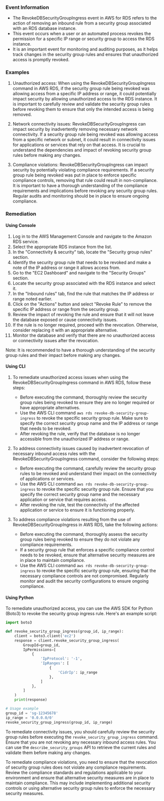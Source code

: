 
### Event Information

- The RevokeDBSecurityGroupIngress event in AWS for RDS refers to the action of removing an inbound rule from a security group associated with an RDS database instance.
- This event occurs when a user or an automated process revokes the permission for a specific IP range or security group to access the RDS instance.
- It is an important event for monitoring and auditing purposes, as it helps track changes in the security group rules and ensures that unauthorized access is promptly revoked.


### Examples

1. Unauthorized access: When using the RevokeDBSecurityGroupIngress command in AWS RDS, if the security group rule being revoked was allowing access from a specific IP address or range, it could potentially impact security by allowing unauthorized access to the RDS instance. It is important to carefully review and validate the security group rules before revoking them to ensure that only the intended access is being removed.

2. Network connectivity issues: RevokeDBSecurityGroupIngress can impact security by inadvertently removing necessary network connectivity. If a security group rule being revoked was allowing access from a specific network or subnet, it could result in connectivity issues for applications or services that rely on that access. It is crucial to understand the dependencies and impact of revoking security group rules before making any changes.

3. Compliance violations: RevokeDBSecurityGroupIngress can impact security by potentially violating compliance requirements. If a security group rule being revoked was put in place to enforce specific compliance controls, removing that rule could result in non-compliance. It is important to have a thorough understanding of the compliance requirements and implications before revoking any security group rules. Regular audits and monitoring should be in place to ensure ongoing compliance.

### Remediation

#### Using Console

1. Log in to the AWS Management Console and navigate to the Amazon RDS service.
2. Select the appropriate RDS instance from the list.
3. In the "Connectivity & security" tab, locate the "Security group rules" section.
4. Identify the security group rule that needs to be revoked and make a note of the IP address or range it allows access from.
5. Go to the "EC2 Dashboard" and navigate to the "Security Groups" section.
6. Locate the security group associated with the RDS instance and select it.
7. In the "Inbound rules" tab, find the rule that matches the IP address or range noted earlier.
8. Click on the "Actions" button and select "Revoke Rule" to remove the specific IP address or range from the security group.
9. Review the impact of revoking the rule and ensure that it will not leave the database exposed or cause connectivity issues.
10. If the rule is no longer required, proceed with the revocation. Otherwise, consider replacing it with an appropriate alternative.
11. Monitor the database and verify that there are no unauthorized access or connectivity issues after the revocation.

Note: It is recommended to have a thorough understanding of the security group rules and their impact before making any changes.

#### Using CLI

1. To remediate unauthorized access issues when using the RevokeDBSecurityGroupIngress command in AWS RDS, follow these steps:
   - Before executing the command, thoroughly review the security group rules being revoked to ensure they are no longer required or have appropriate alternatives.
   - Use the AWS CLI command `aws rds revoke-db-security-group-ingress` to revoke the specific security group rule. Make sure to specify the correct security group name and the IP address or range that needs to be revoked.
   - After revoking the rule, verify that the database is no longer accessible from the unauthorized IP address or range.

2. To address connectivity issues caused by inadvertent revocation of necessary inbound access rules with the RevokeDBSecurityGroupIngress command, consider the following steps:
   - Before executing the command, carefully review the security group rules to be revoked and understand their impact on the connectivity of applications or services.
   - Use the AWS CLI command `aws rds revoke-db-security-group-ingress` to revoke the specific security group rule. Ensure that you specify the correct security group name and the necessary application or service that requires access.
   - After revoking the rule, test the connectivity of the affected application or service to ensure it is functioning properly.

3. To address compliance violations resulting from the use of RevokeDBSecurityGroupIngress in AWS RDS, take the following actions:
   - Before executing the command, thoroughly assess the security group rules being revoked to ensure they do not violate any compliance requirements.
   - If a security group rule that enforces a specific compliance control needs to be revoked, ensure that alternative security measures are in place to maintain compliance.
   - Use the AWS CLI command `aws rds revoke-db-security-group-ingress` to revoke the specific security group rule, ensuring that the necessary compliance controls are not compromised. Regularly monitor and audit the security configurations to ensure ongoing compliance.

#### Using Python

To remediate unauthorized access, you can use the AWS SDK for Python (Boto3) to revoke the security group ingress rule. Here's an example script:

```python
import boto3

def revoke_security_group_ingress(group_id, ip_range):
    client = boto3.client('ec2')
    response = client.revoke_security_group_ingress(
        GroupId=group_id,
        IpPermissions=[
            {
                'IpProtocol': '-1',
                'IpRanges': [
                    {
                        'CidrIp': ip_range
                    },
                ]
            },
        ]
    )
    print(response)

# Usage example
group_id = 'sg-12345678'
ip_range = '0.0.0.0/0'
revoke_security_group_ingress(group_id, ip_range)
```

To remediate connectivity issues, you should carefully review the security group rules before executing the `revoke_security_group_ingress` command. Ensure that you are not revoking any necessary inbound access rules. You can use the `describe_security_groups` API to retrieve the current rules and validate them before making any changes.

To remediate compliance violations, you need to ensure that the revocation of security group rules does not violate any compliance requirements. Review the compliance standards and regulations applicable to your environment and ensure that alternative security measures are in place to maintain compliance. This may include implementing additional security controls or using alternative security group rules to enforce the necessary security measures.

